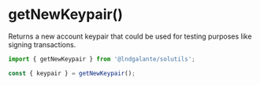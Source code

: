 # getNewKeypair()

Returns a new account keypair that could be used for testing purposes like signing transactions.

```typescript
import { getNewKeypair } from '@lndgalante/solutils';

const { keypair } = getNewKeypair();
```
